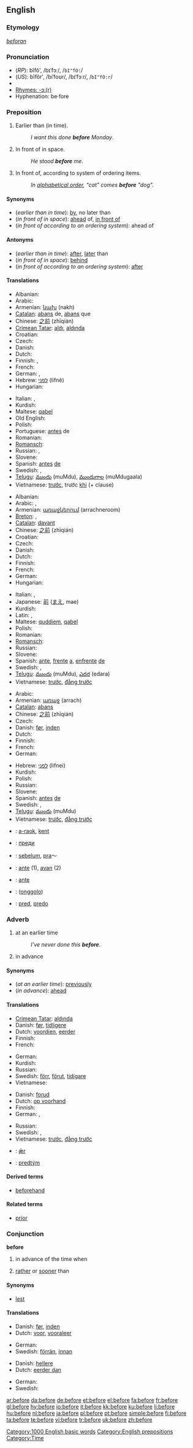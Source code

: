 ==English==

{{rank|these|two|us|90|before|see|over|know}}

===Etymology===
{{OE.}} ''[[beforan]]''

===Pronunciation===
* (''RP''): bĭfô', /bɪˈfɔː/, /<tt>bI"fO:</tt>/
* (''US''): bĭfôr', /biˈfoʊr/, /bɪˈfɔːr/, /<tt>bI"fO:r</tt>/
* {{audio|en-us-before.ogg|Audio (US)}}
* [[rhymes:English:-ɔː(r)|Rhymes: -ɔː(r)]]
* Hyphenation: be&middot;fore

===Preposition===
{{en-prep}}

# Earlier than (in time).
#: ''I want this done '''before''' Monday''.
# In front of in space.
#: ''He stood '''before''' me''.
# In front of, according to system of ordering items.
#: ''In [[alphabetical order]], "cat" comes '''before''' "dog".''

====Synonyms====
* (''earlier than in time''): [[by]], no later than
* (''in front of in space''): [[ahead]] of, [[in front of]]
* (''in front of according to an ordering system''): ahead of

====Antonyms====
* (''earlier than in time''): [[after]], [[later]] than
* (''in front of in space''): [[behind]]
* (''in front of according to an ordering system''): [[after]]

====Translations====
{{trans-top|earlier than in time}}
* Albanian: {{t-|sq|para|xs=Albanian}}
* Arabic: {{t-|ar|قبل|sc=Arab}}
* Armenian: [[նախ]] (nakh)
* [[Catalan]]: [[abans]] de, [[abans]] que
* Chinese: [[之前]] (zhīqián)
* [[Crimean Tatar]]: [[aldı]], [[aldında]]
* Croatian: {{t-|hr|prije}}
* Czech: {{t+|cs|před}}
* Danish: {{t+|da|før}}
* Dutch: {{t+|nl|voor}}
* Finnish: {{t+|fi|ennen}}, {{t-|fi|aikaisemmin}}
* French: {{t+|fr|avant}}
* German: {{t+|de|bevor}}, {{t+|de|vor}}
* Hebrew: [[לפני]] (lifnê)
* Hungarian: {{t+|hu|előtt}}
{{trans-mid}}
* Italian: {{t+|it|prima}}, {{t+|it|innanzi}}
* Kurdish: {{t+|ku|berî}}
* Maltese: [[qabel]]
* Old English: {{t-|ang|ær|alt=ǣr|xs=Old English}}
* Polish: {{t+|pl|przed}}
* Portuguese: [[antes]] de
* Romanian: {{t-|ro|înainte}}
* [[Romansch]]: {{t-|rm|avant|xs=Romansch}}
* Russian: {{t+|ru|до|tr=do|sc=Cyrl}}, {{t+|ru|прежде|tr=préžde|sc=Cyrl}}
* Slovene: {{t+|sl|pred}}
* Spanish: [[antes]] [[de]]
* Swedish: {{t+|sv|före}}, {{t+|sv|innan}}
* [[Telugu]]: [[ముందు]] (muMdu), [[ముందుగాల]] (muMdugaala)
* Vietnamese: [[trước]], trước [[khi]] (+ clause)
{{trans-bottom}}

{{trans-top|in front of in space}}
* Albanian: {{t-|sq|para|xs=Albanian}}
* Arabic: {{Arab|[[قبل]]}}, {{Arab|[[أمام]]}}
* Armenian: [[առաջներում]] (arrachneroom)
* [[Breton]]: {{t-|br|rag|xs=Breton}}, {{t+|br|rak|xs=Breton}}
* [[Catalan]]: [[davant]]
* Chinese: [[之前]] (zhīqián)
* Croatian: {{t-|hr|pred}}
* Czech: {{t+|cs|před}}
* Danish: {{t-|da|foran}}
* Dutch: {{t+|nl|voor}}
* Finnish: {{t+|fi|edessä}}
* French: {{t+|fr|devant}}
* German: {{t+|de|vor}}
* Hungarian: {{t+|hu|előtt}}
{{trans-mid}}
* Italian: {{t+|it|davanti}}, {{t+|it|innanzi}}
* Japanese: [[前]] ([[まえ]], mae)
* Kurdish: {{t+|ku|پێش|sc=KUchar}}
* Latin: {{t+|la|pro|alt=prō}}, {{t+|la|ante}}
* Maltese: [[quddiem]], [[qabel]]
* Polish: {{t+|pl|przed}}
* Romanian: {{t-|ro|dinainte}}
* [[Romansch]]: {{t-|rm|avant|xs=Romansch}}
* Russian: {{t+|ru|перед|tr=péred|sc=Cyrl}}
* Slovene: {{t+|sl|pred}}
* Spanish: [[ante]], [[frente]] [[a]], [[enfrente]] [[de]]
* Swedish: {{t+|sv|framför}}, {{t+|sv|före}}
* [[Telugu]]: [[ముందు]] (muMdu), [[ఎదర]] (edara)
* Vietnamese: [[trước]], [[đằng trước]]
{{trans-bottom}}

{{trans-top|in front of according to an ordering system}}
* Arabic: {{t-|ar|قبل|sc=Arab}}
* Armenian: [[առաջ]] (arrach)
* [[Catalan]]: [[abans]]
* Chinese: [[之前]] (zhīqián)
* Czech: {{t+|cs|před}}
* Danish: [[før]], [[inden]]
* Dutch: {{t+|nl|voor}}
* Finnish: {{t+|fi|ennen}}
* French: {{t+|fr|avant}}
* German: {{t+|de|vor}}
{{trans-mid}}
* Hebrew: [[לפני]] (lifnei)
* Kurdish: {{KUchar|[[پێش]]}}
* Polish: {{t+|pl|przed}}
* Russian: {{t+|ru|перед|tr=péred|sc=Cyrl}}
* Slovene: {{t+|sl|pred}}
* Spanish: [[antes]] [[de]]
* Swedish: {{t+|sv|före}}, {{t+|sv|framför}}
* [[Telugu]]: [[ముందు]] (muMdu)
* Vietnamese: [[trước]], [[đằng trước]]
{{trans-bottom}}

{{checktrans-top}}
* {{ttbc|Breton}}: [[a-raok]], [[kent]]
* {{ttbc|Bulgarian}}: [[преди]]
* {{ttbc|Indonesian}}: [[belum|sebelum]], [[pra]]～
* {{ttbc|Ido}}: [[ante]] (1), [[avan]] (2)
{{trans-mid}}
* {{ttbc|Interlingua}}: [[ante]]
* {{ttbc|Manchu}}: ([[onggolo]])
* {{ttbc|Slovak}}: [[pred#Slovak|pred]], [[predo#Slovak|predo]]
{{trans-bottom}}

===Adverb===
{{en-adv|-}}

# at an earlier time
#: ''I've never done this '''before'''''.
# in advance

====Synonyms====
* (''at an earlier time''): [[previously]]
* (''in advance''): [[ahead]]

====Translations====
{{trans-top|at an earlier time}}
* [[Crimean Tatar]]: [[aldında]]
* Danish: [[før]], [[tidligere]]
* Dutch: [[voordien]], [[eerder]]
* Finnish: {{t-|fi|aikaisemmin}}
* French: {{t+|fr|avant}}
{{trans-mid}}
* German: {{t+|de|zuvor}}
* Kurdish: {{KUchar|[[له‌مه‌وپێش]]}}
* Russian: {{t+|ru|раньше|tr=rán'še|sc=Cyrl}}
* Swedish: [[förr]], [[förut]], [[tidigare]]
* Vietnamese: {{t+|vi|trước đây|xs=Vietnamese}}
{{trans-bottom}}

{{trans-top|in advance}}
* Danish: [[forud]]
* Dutch: [[op voorhand]]
* Finnish: {{t+|fi|aiemmin}}
* German: {{t+|de|eher}}, {{t-|de|im Voraus}}
{{trans-mid}}
* Russian: {{t+|ru|заранее|tr=zarán'eje|sc=Cyrl}}
* Swedish: {{t+|sv|framför}}, {{t+|sv|före}}
* Vietnamese: [[trước]], [[đằng trước]]
{{trans-bottom}}

{{checktrans-top}}
* {{ttbc|Old English}}: [[ær|ǣr]]
{{trans-mid}}
* {{ttbc|Slovak}}: [[predtým]]
{{trans-bottom}}

====Derived terms====
* [[beforehand]]

====Related terms====
* [[prior]]

===Conjunction===
'''before'''

# in advance of the time when
# {{informal}} [[rather]] or [[sooner]] than

====Synonyms====
* {{sense|rather than}} [[lest]]

====Translations====
{{trans-top|in advance of the time when}}
* Danish: [[før]], [[inden]]
* Dutch: [[voor]], [[vooraleer]]
{{trans-mid}}
* German: {{t+|de|bevor}}
* Swedish: [[förrän]], [[innan]]
{{trans-bottom}}

{{trans-top|rather or sooner than}}
* Danish: [[hellere]]
* Dutch: [[eerder dan]]
{{trans-mid}}
* German: {{t+|de|bevor}}
* Swedish: {{t+|sv|hellre}}
{{trans-bottom}}

[[Category:1000 English basic words]]
[[Category:English prepositions]]
[[Category:Time]]

[[ar:before]]
[[da:before]]
[[de:before]]
[[et:before]]
[[el:before]]
[[fa:before]]
[[fr:before]]
[[gl:before]]
[[hy:before]]
[[io:before]]
[[it:before]]
[[kk:before]]
[[ku:before]]
[[li:before]]
[[hu:before]]
[[nl:before]]
[[ja:before]]
[[pl:before]]
[[pt:before]]
[[simple:before]]
[[fi:before]]
[[ta:before]]
[[te:before]]
[[vi:before]]
[[tr:before]]
[[uk:before]]
[[zh:before]]